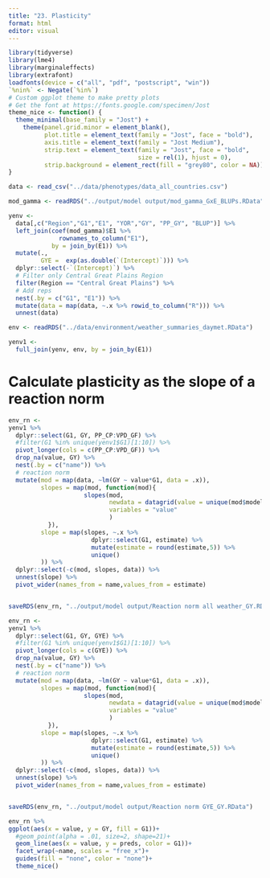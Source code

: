 ```yaml
---
title: "23. Plasticity"
format: html
editor: visual
---
```


```r
library(tidyverse)
library(lme4)
library(marginaleffects)
library(extrafont)
loadfonts(device = c("all", "pdf", "postscript", "win"))
`%nin%` <- Negate(`%in%`)
# Custom ggplot theme to make pretty plots
# Get the font at https://fonts.google.com/specimen/Jost
theme_nice <- function() {
  theme_minimal(base_family = "Jost") +
    theme(panel.grid.minor = element_blank(),
          plot.title = element_text(family = "Jost", face = "bold"),
          axis.title = element_text(family = "Jost Medium"),
          strip.text = element_text(family = "Jost", face = "bold",
                                    size = rel(1), hjust = 0),
          strip.background = element_rect(fill = "grey80", color = NA))
}
```

```r
data <- read_csv("../data/phenotypes/data_all_countries.csv") 

mod_gamma <- readRDS("../output/model output/mod_gamma_GxE_BLUPs.RData")

yenv <- 
  data[,c("Region","G1","E1", "YOR","GY", "PP_GY", "BLUP")] %>% 
  left_join(coef(mod_gamma)$E1 %>% 
              rownames_to_column("E1"), 
            by = join_by(E1)) %>% 
  mutate(.,
         GYE =  exp(as.double(`(Intercept)`))) %>% 
  dplyr::select(-`(Intercept)`) %>% 
  # Filter only Central Great Plains Region
  filter(Region == "Central Great Plains") %>% 
  # Add reps
  nest(.by = c("G1", "E1")) %>% 
  mutate(data = map(data, ~.x %>% rowid_to_column("R"))) %>% 
  unnest(data)

```

```r
env <- readRDS("../data/environment/weather_summaries_daymet.RData")

yenv1 <- 
  full_join(yenv, env, by = join_by(E1))
```

# Calculate plasticity as the slope of a reaction norm

```r
env_rn <- 
yenv1 %>% 
  dplyr::select(G1, GY, PP_CP:VPD_GF) %>% 
  #filter(G1 %in% unique(yenv1$G1)[1:10]) %>% 
  pivot_longer(cols = c(PP_CP:VPD_GF)) %>%
  drop_na(value, GY) %>% 
  nest(.by = c("name")) %>% 
  # reaction norm
  mutate(mod = map(data, ~lm(GY ~ value*G1, data = .x)), 
         slopes = map(mod, function(mod){
                     slopes(mod, 
                            newdata = datagrid(value = unique(mod$model$value), G1 = mod$xlevels$G1),
                            variables = "value"
                            )  
           }),
         slope = map(slopes, ~.x %>% 
                       dplyr::select(G1, estimate) %>% 
                       mutate(estimate = round(estimate,5)) %>% 
                       unique()
         )) %>% 
  dplyr::select(-c(mod, slopes, data)) %>% 
  unnest(slope) %>% 
  pivot_wider(names_from = name,values_from = estimate)


saveRDS(env_rn, "../output/model output/Reaction norm all weather_GY.RData")


```

```r
env_rn <- 
yenv1 %>% 
  dplyr::select(G1, GY, GYE) %>% 
  #filter(G1 %in% unique(yenv1$G1)[1:10]) %>% 
  pivot_longer(cols = c(GYE)) %>%
  drop_na(value, GY) %>% 
  nest(.by = c("name")) %>% 
  # reaction norm
  mutate(mod = map(data, ~lm(GY ~ value*G1, data = .x)), 
         slopes = map(mod, function(mod){
                     slopes(mod, 
                            newdata = datagrid(value = unique(mod$model$value), G1 = mod$xlevels$G1),
                            variables = "value"
                            )  
           }),
         slope = map(slopes, ~.x %>% 
                       dplyr::select(G1, estimate) %>% 
                       mutate(estimate = round(estimate,5)) %>% 
                       unique()
         )) %>% 
  dplyr::select(-c(mod, slopes, data)) %>% 
  unnest(slope) %>% 
  pivot_wider(names_from = name,values_from = estimate)


saveRDS(env_rn, "../output/model output/Reaction norm GYE_GY.RData")

```


```r
env_rn %>% 
ggplot(aes(x = value, y = GY, fill = G1))+
  #geom_point(alpha = .01, size=2, shape=21)+
  geom_line(aes(x = value, y = preds, color = G1))+
  facet_wrap(~name, scales = "free_x")+
  guides(fill = "none", color = "none")+
  theme_nice()


```
